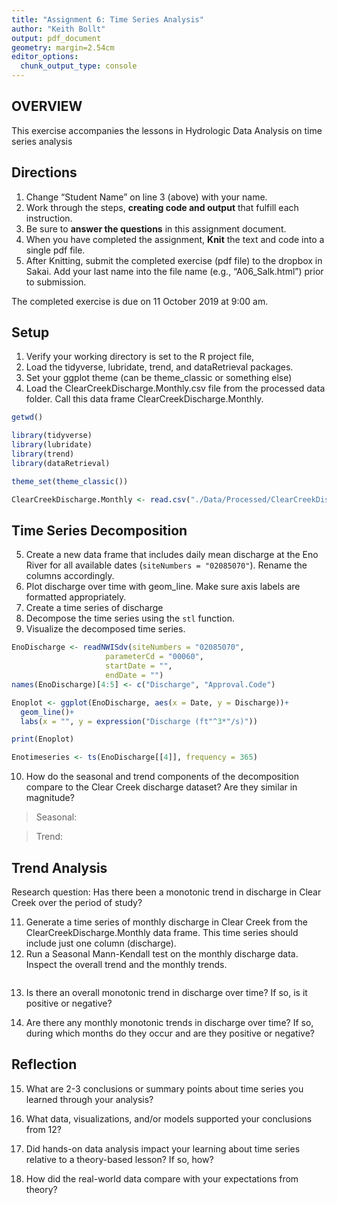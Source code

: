 ```yaml
---
title: "Assignment 6: Time Series Analysis"
author: "Keith Bollt"
output: pdf_document
geometry: margin=2.54cm
editor_options: 
  chunk_output_type: console
---
```


## OVERVIEW

This exercise accompanies the lessons in Hydrologic Data Analysis on time series analysis

## Directions
1. Change "Student Name" on line 3 (above) with your name.
2. Work through the steps, **creating code and output** that fulfill each instruction.
3. Be sure to **answer the questions** in this assignment document.
4. When you have completed the assignment, **Knit** the text and code into a single pdf file.
5. After Knitting, submit the completed exercise (pdf file) to the dropbox in Sakai. Add your last name into the file name (e.g., "A06_Salk.html") prior to submission.

The completed exercise is due on 11 October 2019 at 9:00 am.

## Setup

1. Verify your working directory is set to the R project file, 
2. Load the tidyverse, lubridate, trend, and dataRetrieval packages. 
3. Set your ggplot theme (can be theme_classic or something else)
4. Load the ClearCreekDischarge.Monthly.csv file from the processed data folder. Call this data frame ClearCreekDischarge.Monthly.

```r
getwd()

library(tidyverse)
library(lubridate)
library(trend)
library(dataRetrieval)

theme_set(theme_classic())

ClearCreekDischarge.Monthly <- read.csv("./Data/Processed/ClearCreekDischarge.Monthly.csv")
```

## Time Series Decomposition
5. Create a new data frame that includes daily mean discharge at the Eno River for all available dates (`siteNumbers = "02085070"`). Rename the columns accordingly.
6. Plot discharge over time with geom_line. Make sure axis labels are formatted appropriately.
7. Create a time series of discharge
8. Decompose the time series using the `stl` function.
9. Visualize the decomposed time series.
```r
EnoDischarge <- readNWISdv(siteNumbers = "02085070",
                     parameterCd = "00060", 
                     startDate = "",
                     endDate = "")
names(EnoDischarge)[4:5] <- c("Discharge", "Approval.Code")

Enoplot <- ggplot(EnoDischarge, aes(x = Date, y = Discharge))+
  geom_line()+
  labs(x = "", y = expression("Discharge (ft"^3*"/s)")) 

print(Enoplot)

Enotimeseries <- ts(EnoDischarge[[4]], frequency = 365)
```

10. How do the seasonal and trend components of the decomposition compare to the Clear Creek discharge dataset? Are they similar in magnitude?

> Seasonal: 

> Trend: 

## Trend Analysis
Research question: Has there been a monotonic trend in discharge in Clear Creek over the period of study?

11. Generate a time series of monthly discharge in Clear Creek from the ClearCreekDischarge.Monthly data frame. This time series should include just one column (discharge). 
12. Run a Seasonal Mann-Kendall test on the monthly discharge data. Inspect the overall trend and the monthly trends. 
```r

```

13. Is there an overall monotonic trend in discharge over time? If so, is it positive or negative?

> 

14. Are there any monthly monotonic trends in discharge over time? If so, during which months do they occur and are they positive or negative?

> 

## Reflection
15. What are 2-3 conclusions or summary points about time series you learned through your analysis?

>

16. What data, visualizations, and/or models supported your conclusions from 12?

> 

17. Did hands-on data analysis impact your learning about time series relative to a theory-based lesson? If so, how?

>

18.	How did the real-world data compare with your expectations from theory?

>
